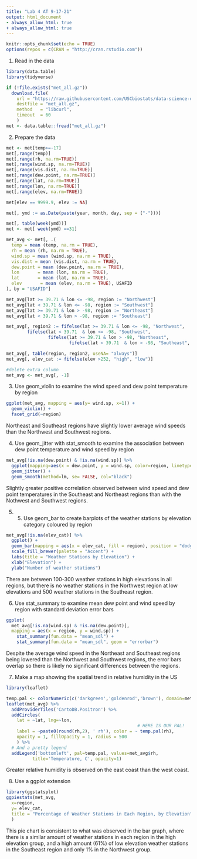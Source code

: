 ```yaml
---
title: "Lab 4 AT 9-17-21"
output: html_document
- always_allow_html: true 
+ always_allow_html: true
---
```


```r
knitr::opts_chunk$set(echo = TRUE)
options(repos = c(CRAN = "http://cran.rstudio.com"))
```

1. Read in the data 
```r
library(data.table)
library(tidyverse)
```


```r
if (!file.exists("met_all.gz"))
  download.file(
    url = "https://raw.githubusercontent.com/USCbiostats/data-science-data/master/02_met/met_all.gz",
    destfile = "met_all.gz",
    method   = "libcurl",
    timeout  = 60
    )
met <- data.table::fread("met_all.gz")
```

2. Prepare the data 

```r
met <- met[temp>=-17]
met[,range(temp)]
met[,range(rh, na.rm=TRUE)]
met[,range(wind.sp, na.rm=TRUE)]
met[,range(vis.dist, na.rm=TRUE)]
met[,range(dew.point, na.rm=TRUE)]
met[,range(lat, na.rm=TRUE)]
met[,range(lon, na.rm=TRUE)]
met[,range(elev, na.rm=TRUE)]

met[elev == 9999.9, elev := NA]

met[, ymd := as.Date(paste(year, month, day, sep = ("-")))]

met[, table(week(ymd))]
met <- met[ week(ymd) ==31]

met_avg <- met[, .(
  temp = mean (temp, na.rm = TRUE),
  rh = mean (rh, na.rm = TRUE),
  wind.sp = mean (wind.sp, na.rm = TRUE),
  vis.dist = mean (vis.dist, na.rm = TRUE),
  dew.point = mean (dew.point, na.rm = TRUE),
  lon       = mean (lon, na.rm = TRUE),     
  lat       = mean (lat, na.rm = TRUE),
  elev       = mean (elev, na.rm = TRUE), USAFID
), by = "USAFID"]

```

```r
met_avg[lat >= 39.71 & lon <= -98, region := "Northwest"]
met_avg[lat < 39.71 & lon <= -98, region := "Southwest"]
met_avg[lat >= 39.71 & lon > -98, region := "Northeast"]
met_avg[lat < 39.71 & lon > -98, region := "Southeast"]

met_avg[, region2 := fifelse(lat >= 39.71 & lon <= -98, "Northwest",
        fifelse(lat < 39.71  & lon <= -98, "Southwest",
                fifelse(lat >= 39.71 & lon > -98, "Northeast",
                        fifelse(lat < 39.71  & lon > -98, "Southeast", NA_character_))))]

met_avg[, table(region, region2, useNA= "always")]
met_avg[, elev_cat := fifelse(elev >252, "high", "low")]

#delete extra column
met_avg <- met_avg[, -1]
```

3. Use geom_violin to examine the wind speed and dew point temperature by region

```r
ggplot(met_avg, mapping = aes(y= wind.sp, x=1)) + 
  geom_violin() + 
  facet_grid(~region)
```
Northeast and Southeast regions have slightly lower average wind speeds than the Northwest and Southwest regions.

4. Use geom_jitter with stat_smooth to examine the association between dew point temperature and wind speed by region
```r
met_avg[!is.na(dew.point) & !is.na(wind.sp)] %>%
  ggplot(mapping=aes(x = dew.point, y = wind.sp, color=region, linetype= region)) +
  geom_jitter() + 
  geom_smooth(method=lm, se= FALSE, col="black")
```
Slightly greater positive correlation observed between wind speed and dew point temperatures in the Southeast and Northeast regions than with the Nothwest and Southwest regions.

5. 5. Use geom_bar to create barplots of the weather stations by elevation category coloured by region
```r
met_avg[!is.na(elev_cat)] %>%
  ggplot() +
  geom_bar(mapping = aes(x = elev_cat, fill = region), position = "dodge") + 
  scale_fill_brewer(palette = "Accent") + 
  labs(title = "Weather Stations by Elevation") + 
  xlab("Elevation") + 
  ylab("Number of weather stations")
```
There are between 100-300 weather stations in high elevations in all regions, but there is no weather stations in the Northwest region at low elevations and 500 weather stations in the Southeast region. 

6. Use stat_summary to examine mean dew point and wind speed by region with standard deviation error bars
```r
ggplot(
  met_avg[!is.na(wind.sp) & !is.na(dew.point)], 
  mapping = aes(x = region, y = wind.sp)) + 
    stat_summary(fun.data = "mean_sdl") +
    stat_summary(fun.data = "mean_sdl", geom = "errorbar")
```
Despite the average wind speed in the Northeast and Southeast regions being lowered than the Northwest and Southwest regions, the error bars overlap so there is likely no significant differences between the regions. 

7. Make a map showing the spatial trend in relative humidity in the US

```r
library(leaflet)

temp.pal <- colorNumeric(c('darkgreen','goldenrod','brown'), domain=met_avg$rh)
leaflet(met_avg) %>%
  addProviderTiles('CartoDB.Positron') %>%
  addCircles(
    lat = ~lat, lng=~lon,
                                                  # HERE IS OUR PAL!
    label = ~paste0(round(rh,2), ' rh'), color = ~ temp.pal(rh),
    opacity = 1, fillOpacity = 1, radius = 500
    ) %>%
  # And a pretty legend
  addLegend('bottomleft', pal=temp.pal, values=met_avg$rh,
          title='Temperature, C', opacity=1)
```
Greater relative humidity is observed on the east coast than the west coast.

8. Use a ggplot extension
```r
library(ggstatsplot)
ggpiestats(met_avg, 
  x=region, 
  y= elev_cat,
  title = "Percentage of Weather Stations in Each Region, by Elevation",
  )
```
This pie chart is consistent to what was observed in the bar graph, where there is a similar amount of weather stations in each region in the high elevation group, and a high amount (61%) of low elevation weather stations in the Southeast region and only 1% in the Northwest group.
